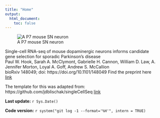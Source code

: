 ```yaml
---
title: "Home"
output:
  html_document:
    toc: false
---
```


![A P7 mouse SN neuron](/Volumes/PAULHOOK/sc-da-parkinsons/output/Composite-Ldb2-22-SN.png)


Single-cell RNA-seq of mouse dopaminergic neurons informs candidate gene selection for sporadic Parkinson's disease  
Paul W. Hook, Sarah A. McClymont, Gabrielle H. Cannon, William D. Law, A. Jennifer Morton, Loyal A. Goff, Andrew S. McCallion  
bioRxiv 148049; doi: https://doi.org/10.1101/148049
Find the preprint here [link](https://doi.org/10.1101/148049)

The template for this was adapted from: 
https://github.com/jdblischak/singleCellSeq [link](https://github.com/jdblischak/singleCellSeq)

**Last update:** `r Sys.Date()`

**Code version:** `r system("git log -1 --format='%H'", intern = TRUE)`

